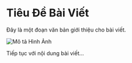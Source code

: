 # Tiêu Đề Bài Viết

Đây là một đoạn văn bản giới thiệu cho bài viết.

![Mô tả Hình Ảnh](./picture.png)

Tiếp tục với nội dung bài viết...
